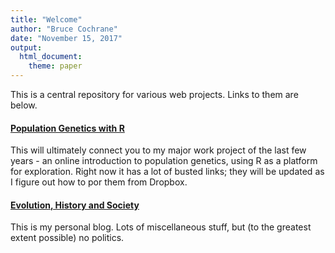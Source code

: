 ```yaml
---
title: "Welcome"
author: "Bruce Cochrane"
date: "November 15, 2017"
output: 
  html_document: 
    theme: paper
---
```

This is a central repository for various web projects.  Links to them are below.


#### [Population Genetics with R](http://www.teachingpopgen.org)

This will ultimately connect you to my major work project of the last few years - an online introduction to population genetics, using R as a platform for exploration.  Right now it has a lot of busted links; they will be updated as I figure out how to por them from Dropbox.

#### [Evolution, History and Society](http://www.evolhist.org)

This is my personal blog.  Lots of miscellaneous stuff, but (to the greatest extent possible) no politics.
